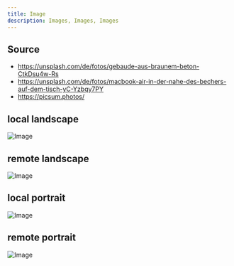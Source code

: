 ```yaml
---
title: Image
description: Images, Images, Images
---
```


## Source

- https://unsplash.com/de/fotos/gebaude-aus-braunem-beton-CtkDsu4w-Rs
- https://unsplash.com/de/fotos/macbook-air-in-der-nahe-des-bechers-auf-dem-tisch-yC-Yzbqy7PY
- https://picsum.photos/

## local landscape

![Image](./_assets/local-landscape.jpg)

## remote landscape

![Image](https://picsum.photos/id/0/5000/3333)

## local portrait

![Image](./_assets/local-portrait.jpg)

## remote portrait

![Image](https://picsum.photos/id/78/1584/2376)
